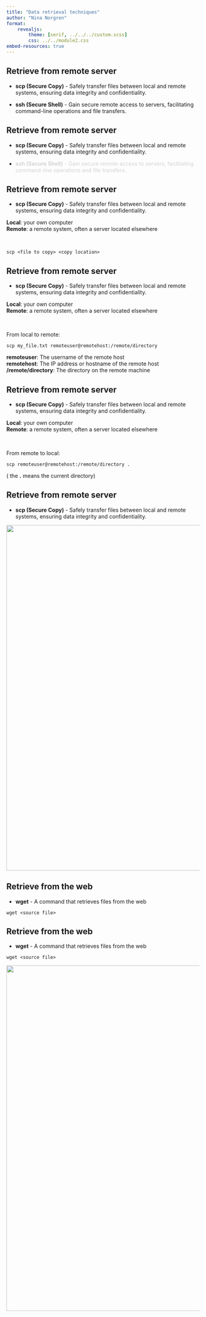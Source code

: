 ```yaml
---
title: "Data retrieval techniques"
author: "Nina Norgren"
format: 
    revealjs:
        theme: [serif, ../../../custom.scss]
        css: ../../module2.css
embed-resources: true
---
```


## Retrieve from remote server

- **scp (Secure Copy)** - Safely transfer files between local and remote systems, ensuring data integrity and confidentiality.  

- **ssh (Secure Shell)** - Gain secure remote access to servers, facilitating command-line operations and file transfers.


## Retrieve from remote server

- **scp (Secure Copy)** - Safely transfer files between local and remote systems, ensuring data integrity and confidentiality.  

- <span style="color: lightgrey;">**ssh (Secure Shell)** - Gain secure remote access to servers, facilitating command-line operations and file transfers.</span>


## Retrieve from remote server

- **scp (Secure Copy)** - Safely transfer files between local and remote systems, ensuring data integrity and confidentiality.  

**Local**: your own computer  
**Remote**: a remote system, often a server located elsewhere

<br>

```
scp <file to copy> <copy location>
```

## Retrieve from remote server

- **scp (Secure Copy)** - Safely transfer files between local and remote systems, ensuring data integrity and confidentiality.  

**Local**: your own computer  
**Remote**: a remote system, often a server located elsewhere

<br>

From local to remote:
```
scp my_file.txt remoteuser@remotehost:/remote/directory
```

**remoteuser**: The username of the remote host  
**remotehost**: The IP address or hostname of the remote host  
**/remote/directory**: The directory on the remote machine  

## Retrieve from remote server

- **scp (Secure Copy)** - Safely transfer files between local and remote systems, ensuring data integrity and confidentiality.  

**Local**: your own computer  
**Remote**: a remote system, often a server located elsewhere

<br>

From remote to local:
```
scp remoteuser@remotehost:/remote/directory .
```
( the **.** means the current directory)


## Retrieve from remote server

- **scp (Secure Copy)** - Safely transfer files between local and remote systems, ensuring data integrity and confidentiality.  

![](img/scp.PNG){width=900}

## Retrieve from the web

- **wget** - A command that retrieves files from the web

```
wget <source file>
```


## Retrieve from the web

- **wget** - A command that retrieves files from the web

```
wget <source file>
```

![](img/wget.PNG){width=900}